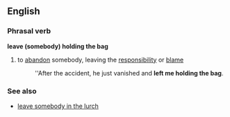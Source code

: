 ==English==
===Phrasal verb===
'''leave (somebody) holding the bag'''
#to [[abandon]] somebody, leaving the [[responsibility]] or [[blame]]
#:''After the accident, he just vanished and '''left me holding the bag'''.

===See also===
*[[leave somebody in the lurch]]